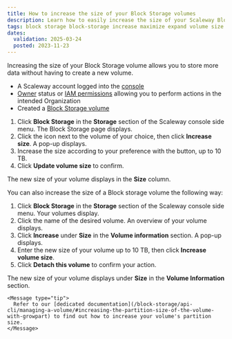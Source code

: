 ```yaml
---
title: How to increase the size of your Block Storage volumes
description: Learn how to easily increase the size of your Scaleway Block Storage volumes for more storage capacity.
tags: block storage block-storage increase maximize expand volume size
dates:
  validation: 2025-03-24
  posted: 2023-11-23
---
```


Increasing the size of your Block Storage volume allows you to store more data without having to create a new volume.



<Requirements />

- A Scaleway account logged into the [console](https://console.scaleway.com)
- [Owner](/iam/concepts/#owner) status or [IAM permissions](/iam/concepts/#permission) allowing you to perform actions in the intended Organization
- Created a [Block Storage volume](/block-storage/how-to/create-a-volume/)

1. Click **Block Storage** in the **Storage** section of the Scaleway console side menu. The Block Storage page displays.
2. Click the <Icon name="more" /> icon next to the volume of your choice, then click **Increase size**. A pop-up displays.
3. Increase the size according to your preference with the <Icon name="plus" /> button, up to 10 TB.
4. Click **Update volume size** to confirm.

The new size of your volume displays in the **Size** column.

You can also increase the size of a Block storage volume the following way:

1. Click **Block Storage** in the **Storage** section of the Scaleway console side menu. Your volumes display.
2. Click the name of the desired volume. An overview of your volume displays.
3. Click **Increase** under **Size** in the **Volume information** section. A pop-up displays.
4. Enter the new size of your volume up to 10 TB, then click **Increase volume size**.
5. Click **Detach this volume** to confirm your action.

The new size of your volume displays under **Size** in the **Volume Information** section.

    <Message type="tip">
      Refer to our [dedicated documentation](/block-storage/api-cli/managing-a-volume/#increasing-the-partition-size-of-the-volume-with-growpart) to find out how to increase your volume's partition size.
    </Message>
